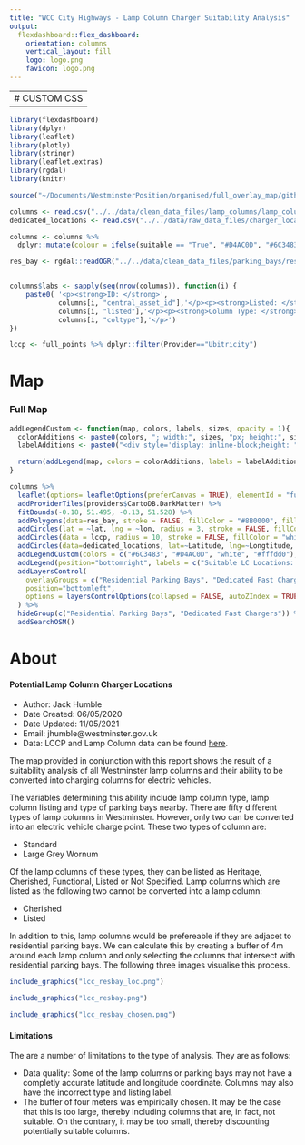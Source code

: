 ```yaml
---
title: "WCC City Highways - Lamp Column Charger Suitability Analysis"
output: 
  flexdashboard::flex_dashboard:
    orientation: columns
    vertical_layout: fill
    logo: logo.png
    favicon: logo.png
---
```


---
# CUSTOM CSS
--- 
<style>                     
.navbar {
  background-color:#2c3e50;
  border-color: black;
}

div .chart-stage .chart-stage-flex {
  padding-left: 0px;
}

.navbar-inverse .navbar-nav>.active>a {
  background-color: #1a242f;
}

.navbar-inverse .navbar-nav>li>a:hover {
  background-color: #1a242f;
}

.navbar-inverse .navbar-nav>.active>a, .navbar-inverse .navbar-nav>.active>a:hover, .navbar-inverse .navbar-nav>.active>a:focus {
  background-color: #1a242f;
}

.nav-tabs-custom > .nav-tabs > li.active {
  border-top-color: #1a242f;
}

.awesome-marker {
  transform: scale(0.5,0.5)
}

.storyboard-nav .sbframelist ul li.active {
    background: #2c3e50;
}

.leaflet-control-layers-expanded {
  color: white;
  background: black;
}

.leaflet .legend i{
  border-radius: 50%;
  width: 10px;
  height: 10px;
  margin-top: 4px;
}

.leaflet-control-attribution {
  display: none;
}

#full_map {
    background: #000;
}  

.legend {
  color: white;
  background: black;
}

.leaflet-popup-content-wrapper, .leaflet-popup-tip {
  background: black;
  color: white;
}
</style> 

```r
library(flexdashboard)
library(dplyr)
library(leaflet)
library(plotly)
library(stringr)
library(leaflet.extras)
library(rgdal)
library(knitr)
```

```r
source("~/Documents/WestminsterPosition/organised/full_overlay_map/github_pages_ev_map/concat_data.R")

columns <- read.csv("../../data/clean_data_files/lamp_columns/lamp_column_assets.csv", stringsAsFactors = FALSE)
dedicated_locations <- read.csv("../../data/raw_data_files/charger_locations/EV_Charge_Points_List_WebMap.csv")

columns <- columns %>%
  dplyr::mutate(colour = ifelse(suitable == "True", "#D4AC0D", "#6C3483"))

res_bay <- rgdal::readOGR("../../data/clean_data_files/parking_bays/res_bays.json")


columns$labs <- sapply(seq(nrow(columns)), function(i) {
    paste0( '<p><strong>ID: </strong>', 
            columns[i, "central_asset_id"],'</p><p><strong>Listed: </strong>', 
            columns[i, "listed"],'</p><p><strong>Column Type: </strong>',
            columns[i, "coltype"],'</p>') 
})

lccp <- full_points %>% dplyr::filter(Provider=="Ubitricity")
```

Map {data-icon="glyphicon-flash"}
=====================================  

### Full Map {.no-padding .no-title}

```r
addLegendCustom <- function(map, colors, labels, sizes, opacity = 1){
  colorAdditions <- paste0(colors, "; width:", sizes, "px; height:", sizes, "px")
  labelAdditions <- paste0("<div style='display: inline-block;height: ", sizes, "px;margin-top: 4px;line-height: ", sizes, "px;'>", labels, "</div>")

  return(addLegend(map, colors = colorAdditions, labels = labelAdditions, opacity = opacity))
}

columns %>%
  leaflet(options= leafletOptions(preferCanvas = TRUE), elementId = "full_map") %>%
  addProviderTiles(providers$CartoDB.DarkMatter) %>% 
  fitBounds(-0.18, 51.495, -0.13, 51.528) %>%
  addPolygons(data=res_bay, stroke = FALSE, fillColor = "#8B0000", fillOpacity = 1, group="Residential Parking Bays") %>%
  addCircles(lat = ~lat, lng = ~lon, radius = 3, stroke = FALSE, fillColor = ~colour, fillOpacity = 1, popup=~labs, group="Lamp Columns") %>%
  addCircles(data = lccp, radius = 10, stroke = FALSE, fillColor = "white", fillOpacity = 1, group="Lamp Column Chargers", popup=~labs)  %>%
  addCircles(data=dedicated_locations, lat=~Latitude, lng=~Longtitude, radius = 15, stroke=FALSE, fillColor = "#fffdd0", fillOpacity = 1, group="Dedicated Fast Chargers", popup=~Charge_Point) %>%
  addLegendCustom(colors = c("#6C3483", "#D4AC0D", "white", "#fffdd0"), labels = c("Non Convertible LC", "Potentially Convertible LC", "Existing LCCP", "Dedicated Fast Chargers"), sizes = c(15, 15, 20, 25)) %>%
  addLegend(position="bottomright", labels = c("Suitable LC Locations: 2,621", "Unsuitable LC Locations: 9,667", "Existing LC Charge Points: 819"), values="d", colors = c("black","black","black")) %>%
  addLayersControl(
    overlayGroups = c("Residential Parking Bays", "Dedicated Fast Chargers", "Lamp Columns", "Lamp Column Chargers"),
    position="bottomleft",
    options = layersControlOptions(collapsed = FALSE, autoZIndex = TRUE)
  ) %>%
  hideGroup(c("Residential Parking Bays", "Dedicated Fast Chargers")) %>%
  addSearchOSM() 
```


About {data-icon="fa-bars"}
===================================== 

#### Potential Lamp Column Charger Locations

* Author: Jack Humble
* Date Created: 06/05/2020
* Date Updated: 11/05/2021
* Email: jhumble@westminster.gov.uk
* Data: LCCP and Lamp Column data can be found [here](https://github.com/Jhumbl/lccp_suitability/tree/main/data).

The map provided in conjunction with this report shows the result of a suitability analysis of all Westminster lamp columns and their ability to be converted into charging columns for electric vehicles.

The variables determining this ability include lamp column type, lamp column listing and type of parking bays nearby. There are fifty different types of lamp columns in Westminster. However, only two can be converted into an electric vehicle charge point. These two types of column are:

* Standard
* Large Grey Wornum

Of the lamp columns of these types, they can be listed as Heritage, Cherished, Functional, Listed or Not Specified. Lamp columns which are listed as the following two cannot be converted into a lamp column:

* Cherished
* Listed

In addition to this, lamp columns would be prefereable if they are adjacet to residential parking bays. We can calculate this by creating a buffer of 4m around each lamp column and only selecting the columns that intersect with residential parking bays. The following three images visualise this process.

```r
include_graphics("lcc_resbay_loc.png")
```

```r
include_graphics("lcc_resbay.png")
```

```r
include_graphics("lcc_resbay_chosen.png")
```

#### Limitations

The are a number of limitations to the type of analysis. They are as follows:

* Data quality: Some of the lamp columns or parking bays may not have a completly accurate latitude and longitude coordinate. Columns may also have the incorrect type and listing label.
* The buffer of four meters was empirically chosen. It may be the case that this is too large, thereby including columns that are, in fact, not suitable. On the contrary, it may be too small, thereby discounting potentially suitable columns.

